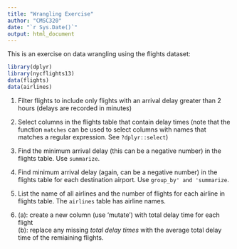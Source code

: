 ```yaml
---
title: "Wrangling Exercise"
author: "CMSC320"
date: "`r Sys.Date()`"
output: html_document
---
```


This is an exercise on data wrangling using the flights dataset:

```r
library(dplyr)
library(nycflights13)
data(flights)
data(airlines)
```

1. Filter flights to include only flights with an arrival delay greater than 2 hours (delays are recorded in minutes)  

2. Select columns in the flights table that contain delay times (note that the function `matches` can be used to select columns with names that matches a regular expression. See `?dplyr::select`)  

3. Find the minimum arrival delay (this can be a negative number) in the flights table. Use `summarize`.  

4. Find minimum arrival delay (again, can be a negative number) in the flights table for each destination airport. Use `group_by' and 'summarize`.  

5. List the name of all airlines and the number of flights for each airline in flights table. The `airlines` table has airline names.

6. (a): create a new column (use 'mutate') with total delay time for each flight  
   (b): replace any missing *total delay times* with the average total delay time of the remiaining flights.    



